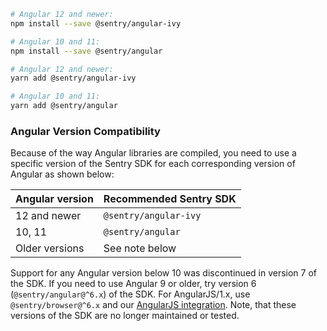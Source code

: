 ```bash {tabTitle:npm}
# Angular 12 and newer:
npm install --save @sentry/angular-ivy

# Angular 10 and 11:
npm install --save @sentry/angular
```

```bash {tabTitle:Yarn}
# Angular 12 and newer:
yarn add @sentry/angular-ivy

# Angular 10 and 11:
yarn add @sentry/angular
```

### Angular Version Compatibility

Because of the way Angular libraries are compiled, you need to use a specific version of the Sentry SDK for each corresponding version of Angular as shown below:

| Angular version | Recommended Sentry SDK |
| --------------- | ---------------------- |
| 12 and newer    | `@sentry/angular-ivy`  |
| 10, 11          | `@sentry/angular`      |
| Older versions  | See note below         |

<Alert level="warning">
  Support for any Angular version below 10 was discontinued in version 7 of the SDK.
  If you need to use Angular 9 or older, try version 6 (<code>@sentry/angular@^6.x</code>) of the SDK.
  For AngularJS/1.x, use <code>@sentry/browser@^6.x</code> and our <a href="./angular1">AngularJS integration</a>.
  Note, that these versions of the SDK are no longer maintained or tested.
</Alert>
